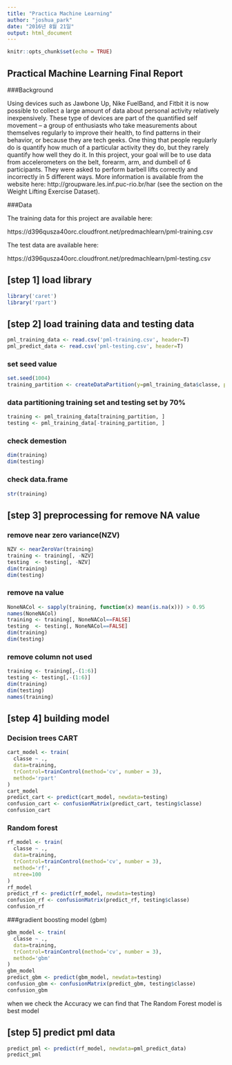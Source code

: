 ```yaml
---
title: "Practica Machine Learning"
author: "joshua_park"
date: "2016년 8월 21일"
output: html_document
---
```


```r
knitr::opts_chunk$set(echo = TRUE)
```

## Practical Machine Learning Final Report

###Background

Using devices such as Jawbone Up, Nike FuelBand, and Fitbit it is now possible to collect a large amount of data about personal activity relatively inexpensively. These type of devices are part of the quantified self movement – a group of enthusiasts who take measurements about themselves regularly to improve their health, to find patterns in their behavior, or because they are tech geeks. One thing that people regularly do is quantify how much of a particular activity they do, but they rarely quantify how well they do it. In this project, your goal will be to use data from accelerometers on the belt, forearm, arm, and dumbell of 6 participants. They were asked to perform barbell lifts correctly and incorrectly in 5 different ways. More information is available from the website here: http://groupware.les.inf.puc-rio.br/har (see the section on the Weight Lifting Exercise Dataset). 


###Data

The training data for this project are available here:

https://d396qusza40orc.cloudfront.net/predmachlearn/pml-training.csv

The test data are available here:

https://d396qusza40orc.cloudfront.net/predmachlearn/pml-testing.csv

## [step 1] load library
```r
library('caret')
library('rpart')
```

## [step 2]  load training data and testing data
```r
pml_training_data <- read.csv('pml-training.csv', header=T)
pml_predict_data <- read.csv('pml-testing.csv', header=T)
```

### set seed value
```r
set.seed(1004)
training_partition <- createDataPartition(y=pml_training_data$classe, p=0.7, list=FALSE)
```

### data partitioning training set and testing set  by 70% 
```r
training <- pml_training_data[training_partition, ]
testing <- pml_training_data[-training_partition, ]
```

### check demestion 
```r
dim(training)
dim(testing)
```

### check data.frame 
```r
str(training)
```

## [step 3] preprocessing for remove NA value
### remove near zero variance(NZV)
```r
NZV <- nearZeroVar(training)
training <- training[, -NZV]
testing  <- testing[, -NZV]
dim(training)
dim(testing)
```

### remove na value
```r
NoneNACol <- sapply(training, function(x) mean(is.na(x))) > 0.95
names(NoneNACol)
training <- training[, NoneNACol==FALSE]
testing  <- testing[, NoneNACol==FALSE]
dim(training)
dim(testing)
```

### remove column not used 
```r
training <- training[,-(1:6)]
testing <- testing[,-(1:6)]
dim(training)
dim(testing)
names(training)
```

## [step 4] building model
### Decision trees CART
```r
cart_model <- train(
  classe ~ ., 
  data=training,
  trControl=trainControl(method='cv', number = 3),
  method='rpart'
)
cart_model
predict_cart <- predict(cart_model, newdata=testing)
confusion_cart <- confusionMatrix(predict_cart, testing$classe)
confusion_cart
```


### Random forest
```r
rf_model <- train(
  classe ~ ., 
  data=training,
  trControl=trainControl(method='cv', number = 3),
  method='rf',
  ntree=100
)
rf_model
predict_rf <- predict(rf_model, newdata=testing)
confusion_rf <- confusionMatrix(predict_rf, testing$classe)
confusion_rf
```


###gradient boosting model (gbm)
```r
gbm_model <- train(
  classe ~ ., 
  data=training,
  trControl=trainControl(method='cv', number = 3),
  method='gbm'
)
gbm_model
predict_gbm <- predict(gbm_model, newdata=testing)
confusion_gbm <- confusionMatrix(predict_gbm, testing$classe)
confusion_gbm
```

when we check the Accuracy 
we can find that The Random Forest model is best model

## [step 5] predict pml data 
```r
predict_pml <- predict(rf_model, newdata=pml_predict_data)
predict_pml
```

